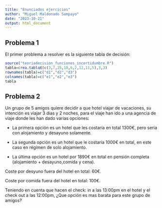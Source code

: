 ```yaml
---
title: "Enunciados ejercicios"
author: "Miguel Maldonado Sampayo"
date: "2023-10-21"
output: html_document
---
```

## Problema 1
El primer problema a resolver es la siguiente tabla de decisión:
```r
source("teoriadecision_funciones_incertidumbre.R")
tabla=crea.tablaX(c(3,7,25,10,6,2,12,11,5),3,3)
rownames(tabla)=c("d1","d2","d3")
colnames(tabla)=c("e1","e2","e3")
tabla
```

## Problema 2
Un grupo de 5 amigos quiere decidir a que hotel viajar de vacaciones, su intención es viajar 3 dias y 2 noches, para el viaje han ido a una agencia de viaje donde les han dado varias opciones:

- La primera opción es un hotel que les costaría en total 1300€, pero sería con alojamiento y desayuno solamente.

- La segunda opción es un hotel que le costaría 1000€ en total, en este caso en régimen de solo alojamiento.

- La última opción es un hotel por 1890€ en total en pensión completa (alojamiento + desayuno,comida y cena).

Coste por desyuno fuera del hotel en total: 60€.

Coste por comida fuera del hotel en total: 100€.


Teniendo en cuenta que hacen el check: in a las 13:00pm en el hotel y el check out a las 12:00pm, ¿Que opción es mas barata para este grupo de amigos?
